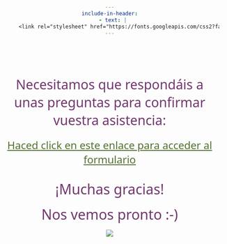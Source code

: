 ```yaml
---
include-in-header:
  - text: |
      <link rel="stylesheet" href="https://fonts.googleapis.com/css2?family=Special+Elite&display=swap">
---
```


<style>
body {
  background-image: url("images/cream.jpg");
  background-size: cover;
  background-position: center;
  background-attachment: fixed;
  margin: 0;
  padding: 0;
  text-align: center;
  min-height: 100vh;
  width: 100%;
  overflow-x: hidden;
  font-family: "Special Elite", system-ui;
  font-weight: 400;
  font-style: normal;
  position: absolute;
}
</style>

<div class="body">
  <p style="color: #72376E;">
    <br><br><br><br>
    <span style="font-size: 30px; display: block; margin-bottom: 20px;">
      Necesitamos que respondáis a unas preguntas para confirmar vuestra asistencia:
    </span>
    <span style="font-size: 24px; display: block; margin-bottom: 30px;">
      <a href="https://docs.google.com/forms/d/e/1FAIpQLSd16UMIv_MNCNrMNGvUj31ZmAafpQPLkPxfKZd2j3bxXNwy8A/viewform?usp=dialog" 
         style="color: #527130; text-decoration: underline;">
        Haced click en este enlace para acceder al formulario
      </a>
    </span>
    <span style="font-size: 32px; display: block; margin-bottom: 15px;">
      ¡Muchas gracias!
    </span>
    <span style="font-size: 32px; display: block;">
      Nos vemos pronto :-)
    </span>
  </p>
</div>

<img src="images/cartuja.png" style="max-width: 250px; height: auto;">